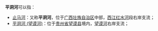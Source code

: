 '''平洞河'''可以指：
*[[止马河|止马河]]：又称'''平洞河'''，位于[[广西壮族自治区|广西壮族自治区]]中部，[[西江|西江]][[红水河|红水河]]段右岸支流；
*[[平洞河_(望谟河)|平洞河 (望谟河)]]：位于[[贵州省|贵州省]][[望谟县|望谟县]]境内，[[望谟河|望谟河]]右岸支流；


{{disambig|P|Cat=三字中国地名消歧义}}